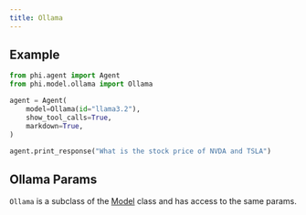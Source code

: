 ```yaml
---
title: Ollama
---
```


## Example

<CodeGroup>

```python agent.py
from phi.agent import Agent
from phi.model.ollama import Ollama

agent = Agent(
    model=Ollama(id="llama3.2"),
    show_tool_calls=True,
    markdown=True,
)

agent.print_response("What is the stock price of NVDA and TSLA")
```

</CodeGroup>

## Ollama Params

<Snippet file="model-ollama-params.mdx" />

`Ollama` is a subclass of the [Model](/reference/model/base) class and has access to the same params.
